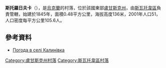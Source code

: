 {{coord|49|29|23|N|38|2|55|E|scale:100000|display=title}}

'''斯托羅日夫卡'''（{{lang-uk|Сторожівка}}），是[[烏克蘭|烏克蘭]]的村落，位於該國東部[[盧甘斯克州|盧甘斯克州]]，由[[斯瓦托韋區|斯瓦托韋區]]負責管轄，始建於1845年，面積0.48平方公里，海拔高度136米，2001年人口51，人口密度每平方公里105.6人。

==參考資料==
* [http://weather.in.ua/ua/lyganskaja/9805 Погода в селі Калинівка]

{{DEFAULTSORT:Калинівка}}
[[Category:盧甘斯克州村落|Category:盧甘斯克州村落]]
[[Category:斯瓦托韋區村落|Category:斯瓦托韋區村落]]


{{Luhansk-geo-stub}}